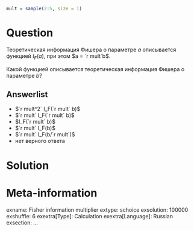 ```r
mult = sample(2:5, size = 1)
```

Question
========
Теоретическая информация Фишера о параметре $a$ описывается функцией $I_F(a)$, при этом $a = `r mult`b$. 

Какой функцией описывается теоретическая информация Фишера о параметре $b$?

Answerlist
----------
* $`r mult^2` I_F(`r mult` b)$
* $`r mult` I_F(`r mult` b)$
* $I_F(`r mult` b)$
* $`r mult` I_F(b)$
* $`r mult` I_F(b/`r mult`)$
* нет верного ответа

 
Solution
========


Meta-information
================
exname: Fisher information multiplier
extype: schoice
exsolution: 100000
exshuffle: 6
exextra[Type]: Calculation
exextra[Language]: Russian
exsection: ...
